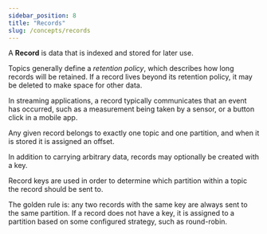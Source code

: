 ```yaml
---
sidebar_position: 8
title: "Records"
slug: /concepts/records
---
```


A **Record** is data that is indexed and stored for later use.

Topics generally define a _retention policy_, which describes how long records will be retained.
If a record lives beyond its retention policy, it may be deleted to make space for other data.

In streaming applications, a record typically communicates  that an
event has occurred, such as a measurement being taken by a sensor, or a button click in
a mobile app.

Any given record belongs to exactly one topic and one partition, and
when it is stored it is assigned an offset.

In addition to carrying arbitrary data, records may optionally be created with a key.

Record keys are used in order to determine which partition within a topic the record
should be sent to.

The golden rule is: any two records with the same key are always
sent to the same partition. If a record does not have a key, it is assigned to a
partition based on some configured strategy, such as round-robin.
